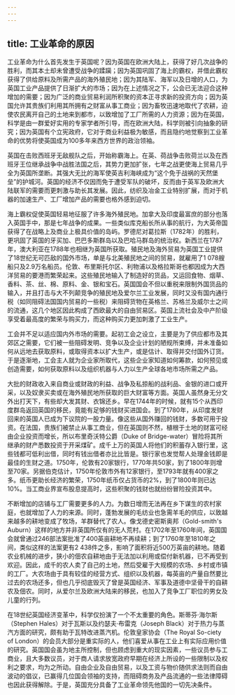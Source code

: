 ```yaml
---
---
---
```

title: 工业革命的原因
---




工业革命为什么首先发生于英国呢？因为英国在欧洲大陆上，获得了好几次战争的胜利，而其本土却未曾遭受战争的蹂躏；因为英国巩固了海上的霸权，并借此霸权获得了供给原料及所需产品的海外殖民地；因为其陆军、海军以及日增的人口，为英国工业产品提供了日渐扩大的市场；因为在上述情况之下，公会已无法迎合这种增加的需要；因为广泛的商业贸易利润所积聚的资本正寻求新的投资方向；因为英国允许其贵族们利用其所拥有之财富从事工商业；因为畜牧迅速地取代了农耕，迫使农民离开自己的土地来到都市，以致增加了工厂所需的人力资源；因为在英国，科学是由一群爱好实用的专家学者所引导，而在欧洲大陆，科学则被引向抽象的研究；因为英国有个立宪政府，它对于商业利益极为敏感，而且隐约地觉察到工业革命的优势将使英国成为100多年来西方世界的政治领袖。

英国在击败西班牙无敌舰队之后，开始称霸海上。在英、荷战争击败荷兰以及在西班牙王位继承战争中战胜法国之后，其势力更加扩张，七年之战更使海上贸易几乎全为英国所垄断。其强大无比的海军使英吉利海峡成为“这个免于战祸的天然堡垒”的护城河。英国的经济不仅因而免于遭受军队的破坏，反而由于英军及欧洲大陆联军的需要而更刺激与助长其发展。因此，纺织及冶金工业特别扩展，而对于机器的加速生产、工厂增加产品的需要也格外感到迫切。

海上霸权促使英国轻易地征服了许多海外殖民地。加拿大及印度最富庶的部分也落入英国手中，那是七年战争的成果。一些类似库克船长所从事的航行，为大英帝国获得了在战略上及商业上极具价值的岛屿。罗德尼对葛拉斯（1782年）的胜利，更巩固了英国的牙买加、巴巴多斯群岛以及巴哈马群岛的统治权。新西兰在1787年，澳大利亚在1788年也相继为英国所获取。殖民地及海外贸易为英国工业提供了18世纪无可匹敌的国外市场，单是与北美殖民地之间的贸易，就雇用了1 078艘船只及2.9万名船员。伦敦、布里斯托尔区、利物浦以及格拉斯哥也都因成为大西洋贸易的要港而繁荣起来。这些殖民地输入了制造好的货品，又运回食物、烟草、香料、茶、丝、棉、原料、金、银和宝石。英国国会不但以重税来限制外国货品的输入，并且打击与大不列颠竞争的殖民地及爱尔兰工业发展，同时又没有国内通行税（如同阻碍法国国内贸易的一些税）来阻碍货物在英格兰、苏格兰及威尔士之间的流通，这几个地区因此构成了西欧最大的自由贸易区。英国上流社会及中产阶级享受着最高度的繁荣与购买力，而这种购买力更加刺激了工业生产。

工会并不足以适应国内外市场的需要。起初工会之设立，主要是为了供应都市及其郊区之需要，它们被一些阻碍发明、竞争以及企业计划的陋规所束缚，并未准备如何从远地去获取原料，或取得资本以扩大生产，或是估计、取得并交付国外订货。于是逐渐地，工会主人就为企业家所取代，这些企业家知道如何筹款，如何预见或创造需要，如何获取原料以及组织机器与人力以生产全球各地市场所需之产品。

大批的财政收入来自商业或财政的利益、战争及私掠船的战利品、金银的进口或开采，以及奴隶买卖或在海外殖民地所获取的巨大财富等方面。英国人虽然身无分文外出打天下，有些却大发其财、衣锦还乡。早在1744年的时候，就有15个从西印度群岛返回英国的移民，竟能有足够的钱财买进国会。到了1780年，从印度发财回来的英国人已成为下议院的一股力量。像这些从国外赚回的钱财，多数可用于投资。在法国，贵族们被禁止从事工商业，但在英国则不然，植根于土地的财富可经由企业投资而增长，所以布里奇沃特公爵（Duke of Bridge-water）冒险将其所继承的财产悉数投资于开采煤矿。成千上万的英国人将他们的积蓄存入银行里，这些钱都可低利出借，同时有钱出借者亦比比皆是。银行家也发觉帮人处理金钱即是最佳的生财之道。1750年，伦敦有20家银行，1770年共50家，到了1800年则增至70家。另据伯克估计，1750年伦敦市外有12家银行，至1793年就有400家之多。纸币更助长经济的繁荣，1750年纸币仅占货币的2%，到了1800年则已达10%。当工商业界宣布股息提高时，这些积聚的钱财也就纷纷冒险投资其中。

不断增加的店铺与工厂需要更多的人力。为数日增而无法再在乡下谋生的农村家庭，也就增加了人力的来源。同时，蓬勃发展的毛纺业也急需羊毛的供应，以致越来越多的耕地变成了牧场，羊群替代了农人。像戈德史密斯奥邦（Gold-smith's Auburn）这样的地方并非英国所仅有的无人荒村。在1702年至1760年间，英国国会就曾通过246部法案批准了400英亩耕地不再续耕；到了1760年至1810年之间，类似这样的法案更有2 438件之多，影响了面积将近500万英亩的耕地。随着农业机械的进步，狭小的佃农自耕地由于无法加以利用或偿付新机器，已不再受到欢迎。因此，成千的农人卖了自己的土地，然后受雇于大规模的农场、乡村或市镇的工厂。大农场由于具有较佳的经营方式、组织以及机器，每英亩的产量自然要比过去的农场还多，但也几乎彻底毁灭了曾是英国经济、军事及道德中坚骨干的自耕农及佃农。同时，从爱尔兰及欧洲大陆来的移民，也加入了竞争工厂职位的男女及儿童的行列。

在18世纪英国经济变革中，科学仅扮演了一个不太重要的角色。斯蒂芬·海尔斯（Stephen Hales）对于瓦斯以及约瑟夫·布雷克（Joseph Black）对于热力与蒸汽方面的研究，颇有助于瓦特改进蒸汽机。伦敦皇家协会（The Royal So-ciety of London）的会员大部分是重实际的人，他们喜爱从事在工业上有实际应用价值的研究。英国国会虽为地主所控制，但也顾虑到重大的现实因素，一些议员参与工商业，且大多数议员，对于商人请求放宽政府早期在经济上所设的一些限制以及权利之要求，均为之所动。自由企业及自由贸易，以及工资与物价随供求法则而自由波动的倡议，已赢得几位国会领袖的支持，而阻碍商务及产品流通的一些法律障碍也因此获得解除。于是，英国充分具备了工业革命领先他国的一切先决条件。